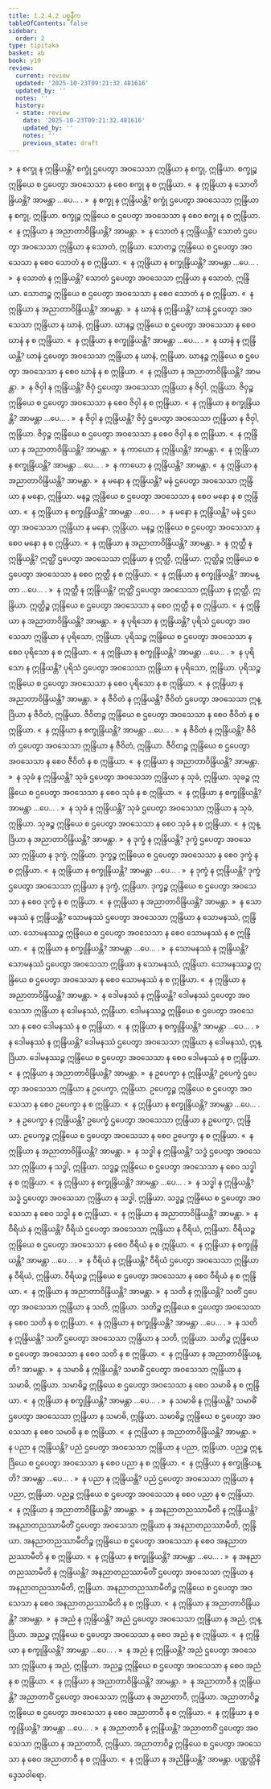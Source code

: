 ```yaml
---
title: 1.2.4.2 ပစ္စနီက
tableOfContents: false
sidebar:
  order: 2
type: tipitaka
basket: ab
book: y10
review:
  current: review
  updated: '2025-10-23T09:21:32.481616'
  updated_by: ''
  notes: ''
  history:
  - state: review
    date: '2025-10-23T09:21:32.481616'
    updated_by: ''
    notes: ''
    previous_state: draft
---
```



<ReviewStatus review={frontmatter.review} showDetails={true} />

<HypothesisAnnotation frontmatter={frontmatter} />

<DynamicBreadcrumb />

<Division number="164" book="y10" e="ch" v="35" p="107">

<Paragraph number="1226" book="y10">
»  န စက္ခု န ဣန္ဒြိယန္တိ?
</Paragraph>

<Paragraph number="1227" book="y10">
စက္ခုံ ဌပေတွာ အဝသေသာ ဣန္ဒြိယာ န စက္ခု, ဣန္ဒြိယာ. စက္ခုဉ္စ ဣန္ဒြိယေ စ ဌပေတွာ အဝသေသာ န စေဝ စက္ခု န စ ဣန္ဒြိယာ.
</Paragraph>

<Paragraph number="1228" book="y10">
«  န ဣန္ဒြိယာ န သောတိန္ဒြိယန္တိ? အာမန္တာ …ပေ… .
</Paragraph>

<Paragraph number="1229" book="y10">
»  န စက္ခု န ဣန္ဒြိယန္တိ?
</Paragraph>

<Paragraph number="1230" book="y10">
စက္ခုံ ဌပေတွာ အဝသေသာ ဣန္ဒြိယာ န စက္ခု, ဣန္ဒြိယာ. စက္ခုဉ္စ ဣန္ဒြိယေ စ ဌပေတွာ အဝသေသာ န စေဝ စက္ခု န စ ဣန္ဒြိယာ.
</Paragraph>

<Paragraph number="1231" book="y10">
«  န ဣန္ဒြိယာ န အညာတာဝိန္ဒြိယန္တိ? အာမန္တာ.
</Paragraph>

</Division>
<Division number="165" book="y10" e="ch" v="35" p="108">

<Paragraph number="1232" book="y10">
»  န သောတံ န ဣန္ဒြိယန္တိ?
</Paragraph>

<Paragraph number="1233" book="y10">
သောတံ ဌပေတွာ အဝသေသာ ဣန္ဒြိယာ န သောတံ, ဣန္ဒြိယာ. သောတဉ္စ ဣန္ဒြိယေ စ ဌပေတွာ အဝသေသာ န စေဝ သောတံ န စ ဣန္ဒြိယာ.
</Paragraph>

<Paragraph number="1234" book="y10">
«  န ဣန္ဒြိယာ န စက္ခုန္ဒြိယန္တိ? အာမန္တာ …ပေ… .
</Paragraph>

<Paragraph number="1235" book="y10">
»  န သောတံ န ဣန္ဒြိယန္တိ?
</Paragraph>

<Paragraph number="1236" book="y10">
သောတံ ဌပေတွာ အဝသေသာ ဣန္ဒြိယာ န သောတံ, ဣန္ဒြိယာ. သောတဉ္စ ဣန္ဒြိယေ စ ဌပေတွာ အဝသေသာ န စေဝ သောတံ န စ ဣန္ဒြိယာ.
</Paragraph>

<Paragraph number="1237" book="y10">
«  န ဣန္ဒြိယာ န အညာတာဝိန္ဒြိယန္တိ? အာမန္တာ.
</Paragraph>

</Division>
<Division number="166" book="y10" e="ch" v="35" p="108">

<Paragraph number="1238" book="y10">
»  န ဃာနံ န ဣန္ဒြိယန္တိ?
</Paragraph>

<Paragraph number="1239" book="y10">
ဃာနံ ဌပေတွာ အဝသေသာ ဣန္ဒြိယာ န ဃာနံ, ဣန္ဒြိယာ. ဃာနဉ္စ ဣန္ဒြိယေ စ ဌပေတွာ အဝသေသာ န စေဝ ဃာနံ န စ ဣန္ဒြိယာ.
</Paragraph>

<Paragraph number="1240" book="y10">
«  န ဣန္ဒြိယာ န စက္ခုန္ဒြိယန္တိ? အာမန္တာ …ပေ… .
</Paragraph>

<Paragraph number="1241" book="y10">
»  န ဃာနံ န ဣန္ဒြိယန္တိ?
</Paragraph>

<Paragraph number="1242" book="y10">
ဃာနံ ဌပေတွာ အဝသေသာ ဣန္ဒြိယာ န ဃာနံ, ဣန္ဒြိယာ. ဃာနဉ္စ ဣန္ဒြိယေ စ ဌပေတွာ အဝသေသာ န စေဝ ဃာနံ န စ ဣန္ဒြိယာ.
</Paragraph>

<Paragraph number="1243" book="y10">
«  န ဣန္ဒြိယာ န အညာတာဝိန္ဒြိယန္တိ? အာမန္တာ.
</Paragraph>

</Division>
<Division number="167" book="y10" e="ch" v="35" p="108">

<Paragraph number="1244" book="y10">
»  န ဇိဝှါ န ဣန္ဒြိယန္တိ?
</Paragraph>

<Paragraph number="1245" book="y10">
ဇိဝှံ ဌပေတွာ အဝသေသာ ဣန္ဒြိယာ န ဇိဝှါ, ဣန္ဒြိယာ. ဇိဝှဉ္စ ဣန္ဒြိယေ စ ဌပေတွာ အဝသေသာ န စေဝ ဇိဝှါ န စ ဣန္ဒြိယာ.
</Paragraph>

<Paragraph number="1246" book="y10">
«  န ဣန္ဒြိယာ န စက္ခုန္ဒြိယန္တိ? အာမန္တာ …ပေ… .
</Paragraph>

<Paragraph number="1247" book="y10">
»  န ဇိဝှါ န ဣန္ဒြိယန္တိ?
</Paragraph>

<Paragraph number="1248" book="y10">
ဇိဝှံ ဌပေတွာ အဝသေသာ ဣန္ဒြိယာ န ဇိဝှါ, ဣန္ဒြိယာ. ဇိဝှဉ္စ ဣန္ဒြိယေ စ ဌပေတွာ အဝသေသာ န စေဝ ဇိဝှါ န စ ဣန္ဒြိယာ.
</Paragraph>

<Paragraph number="1249" book="y10">
«  န ဣန္ဒြိယာ န အညာတာဝိန္ဒြိယန္တိ? အာမန္တာ.
</Paragraph>

</Division>
<Division number="168" book="y10" e="ch" v="35" p="108">

<Paragraph number="1250" book="y10">
»  န ကာယော န ဣန္ဒြိယန္တိ? အာမန္တာ.
</Paragraph>

<Paragraph number="1251" book="y10">
«  န ဣန္ဒြိယာ န စက္ခုန္ဒြိယန္တိ? အာမန္တာ …ပေ… .
</Paragraph>

<Paragraph number="1252" book="y10">
»  န ကာယော န ဣန္ဒြိယန္တိ? အာမန္တာ.
</Paragraph>

<Paragraph number="1253" book="y10">
«  န ဣန္ဒြိယာ န အညာတာဝိန္ဒြိယန္တိ? အာမန္တာ.
</Paragraph>

</Division>
<Division number="169" book="y10" e="ch" v="35" p="108">

<Paragraph number="1254" book="y10">
»  န မနော န ဣန္ဒြိယန္တိ?
</Paragraph>

<Paragraph number="1255" book="y10">
မနံ ဌပေတွာ အဝသေသာ ဣန္ဒြိယာ န မနော, ဣန္ဒြိယာ. မနဉ္စ ဣန္ဒြိယေ စ ဌပေတွာ အဝသေသာ န စေဝ မနော န စ ဣန္ဒြိယာ.
</Paragraph>

<Paragraph number="1256" book="y10">
«  န ဣန္ဒြိယာ န စက္ခုန္ဒြိယန္တိ? အာမန္တာ …ပေ… .
</Paragraph>

<Paragraph number="1257" book="y10">
»  န မနော န ဣန္ဒြိယန္တိ? မနံ ဌပေတွာ အဝသေသာ ဣန္ဒြိယာ န မနော, ဣန္ဒြိယာ. မနဉ္စ ဣန္ဒြိယေ စ ဌပေတွာ အဝသေသာ န စေဝ မနော န စ ဣန္ဒြိယာ.
</Paragraph>

<Paragraph number="1258" book="y10">
«  န ဣန္ဒြိယာ န အညာတာဝိန္ဒြိယန္တိ? အာမန္တာ.
</Paragraph>

</Division>
<Division number="170" book="y10" e="ch" v="35" p="109">

<Paragraph number="1259" book="y10">
»  န ဣတ္ထီ န ဣန္ဒြိယန္တိ?
</Paragraph>

<Paragraph number="1260" book="y10">
ဣတ္ထိံ ဌပေတွာ အဝသေသာ ဣန္ဒြိယာ န ဣတ္ထီ, ဣန္ဒြိယာ. ဣတ္ထိဉ္စ ဣန္ဒြိယေ စ ဌပေတွာ အဝသေသာ န စေဝ ဣတ္ထီ န စ ဣန္ဒြိယာ.
</Paragraph>

<Paragraph number="1261" book="y10">
«  န ဣန္ဒြိယာ န စက္ခုန္ဒြိယန္တိ? အာမန္တာ …ပေ… .
</Paragraph>

<Paragraph number="1262" book="y10">
»  န ဣတ္ထီ န ဣန္ဒြိယန္တိ?
</Paragraph>

<Paragraph number="1263" book="y10">
ဣတ္ထိံ ဌပေတွာ အဝသေသာ ဣန္ဒြိယာ န ဣတ္ထီ, ဣန္ဒြိယာ. ဣတ္ထိဉ္စ ဣန္ဒြိယေ စ ဌပေတွာ အဝသေသာ န စေဝ ဣတ္ထီ န စ ဣန္ဒြိယာ.
</Paragraph>

<Paragraph number="1264" book="y10">
«  န ဣန္ဒြိယာ န အညာတာဝိန္ဒြိယန္တိ? အာမန္တာ.
</Paragraph>

</Division>
<Division number="171" book="y10" e="ch" v="35" p="109">

<Paragraph number="1265" book="y10">
»  န ပုရိသော န ဣန္ဒြိယန္တိ?
</Paragraph>

<Paragraph number="1266" book="y10">
ပုရိသံ ဌပေတွာ အဝသေသာ ဣန္ဒြိယာ န ပုရိသော, ဣန္ဒြိယာ. ပုရိသဉ္စ ဣန္ဒြိယေ စ ဌပေတွာ အဝသေသာ န စေဝ ပုရိသော န စ ဣန္ဒြိယာ.
</Paragraph>

<Paragraph number="1267" book="y10">
«  န ဣန္ဒြိယာ န စက္ခုန္ဒြိယန္တိ? အာမန္တာ …ပေ… .
</Paragraph>

<Paragraph number="1268" book="y10">
»  န ပုရိသော န ဣန္ဒြိယန္တိ?
</Paragraph>

<Paragraph number="1269" book="y10">
ပုရိသံ ဌပေတွာ အဝသေသာ ဣန္ဒြိယာ န ပုရိသော, ဣန္ဒြိယာ. ပုရိသဉ္စ ဣန္ဒြိယေ စ ဌပေတွာ အဝသေသာ န စေဝ ပုရိသော န စ ဣန္ဒြိယာ.
</Paragraph>

<Paragraph number="1270" book="y10">
«  န ဣန္ဒြိယာ န အညာတာဝိန္ဒြိယန္တိ? အာမန္တာ.
</Paragraph>

</Division>
<Division number="172" book="y10" e="ch" v="35" p="109">

<Paragraph number="1271" book="y10">
»  န ဇီဝိတံ န ဣန္ဒြိယန္တိ?
</Paragraph>

<Paragraph number="1272" book="y10">
ဇီဝိတံ ဌပေတွာ အဝသေသာ ဣန္ဒြိယာ န ဇီဝိတံ, ဣန္ဒြိယာ. ဇီဝိတဉ္စ ဣန္ဒြိယေ စ ဌပေတွာ အဝသေသာ န စေဝ ဇီဝိတံ န စ ဣန္ဒြိယာ.
</Paragraph>

<Paragraph number="1273" book="y10">
«  န ဣန္ဒြိယာ န စက္ခုန္ဒြိယန္တိ? အာမန္တာ …ပေ… .
</Paragraph>

<Paragraph number="1274" book="y10">
»  န ဇီဝိတံ န ဣန္ဒြိယန္တိ?
</Paragraph>

<Paragraph number="1275" book="y10">
ဇီဝိတံ ဌပေတွာ အဝသေသာ ဣန္ဒြိယာ န ဇီဝိတံ, ဣန္ဒြိယာ. ဇီဝိတဉ္စ ဣန္ဒြိယေ စ ဌပေတွာ အဝသေသာ န စေဝ ဇီဝိတံ န စ ဣန္ဒြိယာ.
</Paragraph>

<Paragraph number="1276" book="y10">
«  န ဣန္ဒြိယာ န အညာတာဝိန္ဒြိယန္တိ? အာမန္တာ.
</Paragraph>

</Division>
<Division number="173" book="y10" e="ch" v="35" p="109">

<Paragraph number="1277" book="y10">
»  န သုခံ န ဣန္ဒြိယန္တိ?
</Paragraph>

<Paragraph number="1278" book="y10">
သုခံ ဌပေတွာ အဝသေသာ ဣန္ဒြိယာ န သုခံ, ဣန္ဒြိယာ. သုခဉ္စ ဣန္ဒြိယေ စ ဌပေတွာ အဝသေသာ န စေဝ သုခံ န စ ဣန္ဒြိယာ.
</Paragraph>

<Paragraph number="1279" book="y10">
«  န ဣန္ဒြိယာ န စက္ခုန္ဒြိယန္တိ? အာမန္တာ …ပေ… .
</Paragraph>

<Paragraph number="1280" book="y10">
»  န သုခံ န ဣန္ဒြိယန္တိ?
</Paragraph>

<Paragraph number="1281" book="y10">
သုခံ ဌပေတွာ အဝသေသာ ဣန္ဒြိယာ န သုခံ, ဣန္ဒြိယာ. သုခဉ္စ ဣန္ဒြိယေ စ ဌပေတွာ အဝသေသာ န စေဝ သုခံ န စ ဣန္ဒြိယာ.
</Paragraph>

<Paragraph number="1282" book="y10">
«  န ဣန္ဒြိယာ န အညာတာဝိန္ဒြိယန္တိ? အာမန္တာ.
</Paragraph>

</Division>
<Division number="174" book="y10" e="ch" v="35" p="110">

<Paragraph number="1283" book="y10">
»  န ဒုက္ခံ န ဣန္ဒြိယန္တိ?
</Paragraph>

<Paragraph number="1284" book="y10">
ဒုက္ခံ ဌပေတွာ အဝသေသာ ဣန္ဒြိယာ န ဒုက္ခံ, ဣန္ဒြိယာ. ဒုက္ခဉ္စ ဣန္ဒြိယေ စ ဌပေတွာ အဝသေသာ န စေဝ ဒုက္ခံ န စ ဣန္ဒြိယာ.
</Paragraph>

<Paragraph number="1285" book="y10">
«  န ဣန္ဒြိယာ န စက္ခုန္ဒြိယန္တိ? အာမန္တာ …ပေ… .
</Paragraph>

<Paragraph number="1286" book="y10">
»  န ဒုက္ခံ န ဣန္ဒြိယန္တိ?
</Paragraph>

<Paragraph number="1287" book="y10">
ဒုက္ခံ ဌပေတွာ အဝသေသာ ဣန္ဒြိယာ န ဒုက္ခံ, ဣန္ဒြိယာ. ဒုက္ခဉ္စ ဣန္ဒြိယေ စ ဌပေတွာ အဝသေသာ န စေဝ ဒုက္ခံ န စ ဣန္ဒြိယာ.
</Paragraph>

<Paragraph number="1288" book="y10">
«  န ဣန္ဒြိယာ န အညာတာဝိန္ဒြိယန္တိ? အာမန္တာ.
</Paragraph>

</Division>
<Division number="175" book="y10" e="ch" v="35" p="110">

<Paragraph number="1289" book="y10">
»  န သောမနဿံ န ဣန္ဒြိယန္တိ?
</Paragraph>

<Paragraph number="1290" book="y10">
သောမနဿံ ဌပေတွာ အဝသေသာ ဣန္ဒြိယာ န သောမနဿံ, ဣန္ဒြိယာ. သောမနဿဉ္စ ဣန္ဒြိယေ စ ဌပေတွာ အဝသေသာ န စေဝ သောမနဿံ န စ ဣန္ဒြိယာ.
</Paragraph>

<Paragraph number="1291" book="y10">
«  န ဣန္ဒြိယာ န စက္ခုန္ဒြိယန္တိ? အာမန္တာ …ပေ… .
</Paragraph>

<Paragraph number="1292" book="y10">
»  န သောမနဿံ န ဣန္ဒြိယန္တိ?
</Paragraph>

<Paragraph number="1293" book="y10">
သောမနဿံ ဌပေတွာ အဝသေသာ ဣန္ဒြိယာ န သောမနဿံ, ဣန္ဒြိယာ. သောမနဿဉ္စ ဣန္ဒြိယေ စ ဌပေတွာ အဝသေသာ န စေဝ သောမနဿံ န စ ဣန္ဒြိယာ.
</Paragraph>

<Paragraph number="1294" book="y10">
«  န ဣန္ဒြိယာ န အညာတာဝိန္ဒြိယန္တိ? အာမန္တာ.
</Paragraph>

</Division>
<Division number="176" book="y10" e="ch" v="35" p="110">

<Paragraph number="1295" book="y10">
»  န ဒေါမနဿံ န ဣန္ဒြိယန္တိ?
</Paragraph>

<Paragraph number="1296" book="y10">
ဒေါမနဿံ ဌပေတွာ အဝသေသာ ဣန္ဒြိယာ န ဒေါမနဿံ, ဣန္ဒြိယာ. ဒေါမနဿဉ္စ ဣန္ဒြိယေ စ ဌပေတွာ အဝသေသာ န စေဝ ဒေါမနဿံ န စ ဣန္ဒြိယာ.
</Paragraph>

<Paragraph number="1297" book="y10">
«  န ဣန္ဒြိယာ န စက္ခုန္ဒြိယန္တိ? အာမန္တာ …ပေ… .
</Paragraph>

<Paragraph number="1298" book="y10">
»  န ဒေါမနဿံ န ဣန္ဒြိယန္တိ?
</Paragraph>

<Paragraph number="1299" book="y10">
ဒေါမနဿံ ဌပေတွာ အဝသေသာ ဣန္ဒြိယာ န ဒေါမနဿံ, ဣန္ဒြိယာ. ဒေါမနဿဉ္စ ဣန္ဒြိယေ စ ဌပေတွာ အဝသေသာ န စေဝ ဒေါမနဿံ န စ ဣန္ဒြိယာ.
</Paragraph>

<Paragraph number="1300" book="y10">
«  န ဣန္ဒြိယာ န အညာတာဝိန္ဒြိယန္တိ? အာမန္တာ.
</Paragraph>

</Division>
<Division number="177" book="y10" e="ch" v="35" p="110">

<Paragraph number="1301" book="y10">
»  န ဥပေက္ခာ န ဣန္ဒြိယန္တိ?
</Paragraph>

<Paragraph number="1302" book="y10">
ဥပေက္ခံ ဌပေတွာ အဝသေသာ ဣန္ဒြိယာ န ဥပေက္ခာ, ဣန္ဒြိယာ. ဥပေက္ခဉ္စ ဣန္ဒြိယေ စ ဌပေတွာ အဝသေသာ န စေဝ ဥပေက္ခာ န စ ဣန္ဒြိယာ.
</Paragraph>

<Paragraph number="1303" book="y10">
«  န ဣန္ဒြိယာ န စက္ခုန္ဒြိယန္တိ? အာမန္တာ …ပေ… .
</Paragraph>

<Paragraph number="1304" book="y10">
»  န ဥပေက္ခာ န ဣန္ဒြိယန္တိ?
</Paragraph>

<Paragraph number="1305" book="y10">
ဥပေက္ခံ ဌပေတွာ အဝသေသာ ဣန္ဒြိယာ န ဥပေက္ခာ, ဣန္ဒြိယာ. ဥပေက္ခဉ္စ ဣန္ဒြိယေ စ ဌပေတွာ အဝသေသာ န စေဝ ဥပေက္ခာ န စ ဣန္ဒြိယာ.
</Paragraph>

<Paragraph number="1306" book="y10">
«  န ဣန္ဒြိယာ န အညာတာဝိန္ဒြိယန္တိ? အာမန္တာ.
</Paragraph>

</Division>
<Division number="178" book="y10" e="ch" v="35" p="111">

<Paragraph number="1307" book="y10">
»  န သဒ္ဓါ န ဣန္ဒြိယန္တိ?
</Paragraph>

<Paragraph number="1308" book="y10">
သဒ္ဓံ ဌပေတွာ အဝသေသာ ဣန္ဒြိယာ န သဒ္ဓါ, ဣန္ဒြိယာ. သဒ္ဓဉ္စ ဣန္ဒြိယေ စ ဌပေတွာ အဝသေသာ န စေဝ သဒ္ဓါ န စ ဣန္ဒြိယာ.
</Paragraph>

<Paragraph number="1309" book="y10">
«  န ဣန္ဒြိယာ န စက္ခုန္ဒြိယန္တိ? အာမန္တာ …ပေ… .
</Paragraph>

<Paragraph number="1310" book="y10">
»  န သဒ္ဓါ န ဣန္ဒြိယန္တိ?
</Paragraph>

<Paragraph number="1311" book="y10">
သဒ္ဓံ ဌပေတွာ အဝသေသာ ဣန္ဒြိယာ န သဒ္ဓါ, ဣန္ဒြိယာ. သဒ္ဓဉ္စ ဣန္ဒြိယေ စ ဌပေတွာ အဝသေသာ န စေဝ သဒ္ဓါ န စ ဣန္ဒြိယာ.
</Paragraph>

<Paragraph number="1312" book="y10">
«  န ဣန္ဒြိယာ န အညာတာဝိန္ဒြိယန္တိ? အာမန္တာ.
</Paragraph>

</Division>
<Division number="179" book="y10" e="ch" v="35" p="111">

<Paragraph number="1313" book="y10">
»  န ဝီရိယံ န ဣန္ဒြိယန္တိ?
</Paragraph>

<Paragraph number="1314" book="y10">
ဝီရိယံ ဌပေတွာ အဝသေသာ ဣန္ဒြိယာ န ဝီရိယံ, ဣန္ဒြိယာ. ဝီရိယဉ္စ ဣန္ဒြိယေ စ ဌပေတွာ အဝသေသာ န စေဝ ဝီရိယံ န စ ဣန္ဒြိယာ.
</Paragraph>

<Paragraph number="1315" book="y10">
«  န ဣန္ဒြိယာ န စက္ခုန္ဒြိယန္တိ? အာမန္တာ …ပေ… .
</Paragraph>

<Paragraph number="1316" book="y10">
»  န ဝီရိယံ န ဣန္ဒြိယန္တိ?
</Paragraph>

<Paragraph number="1317" book="y10">
ဝီရိယံ ဌပေတွာ အဝသေသာ ဣန္ဒြိယာ န ဝီရိယံ, ဣန္ဒြိယာ. ဝီရိယဉ္စ ဣန္ဒြိယေ စ ဌပေတွာ အဝသေသာ န စေဝ ဝီရိယံ န စ ဣန္ဒြိယာ.
</Paragraph>

<Paragraph number="1318" book="y10">
«  န ဣန္ဒြိယာ န အညာတာဝိန္ဒြိယန္တိ? အာမန္တာ.
</Paragraph>

</Division>
<Division number="180" book="y10" e="ch" v="35" p="111">

<Paragraph number="1319" book="y10">
»  န သတိ န ဣန္ဒြိယန္တိ? သတိံ ဌပေတွာ အဝသေသာ ဣန္ဒြိယာ န သတိ, ဣန္ဒြိယာ. သတိဉ္စ ဣန္ဒြိယေ စ ဌပေတွာ အဝသေသာ န စေဝ သတိ န စ ဣန္ဒြိယာ.
</Paragraph>

<Paragraph number="1320" book="y10">
«  န ဣန္ဒြိယာ န စက္ခုန္ဒြိယန္တိ? အာမန္တာ …ပေ… .
</Paragraph>

<Paragraph number="1321" book="y10">
»  န သတိ န ဣန္ဒြိယန္တိ?
</Paragraph>

<Paragraph number="1322" book="y10">
သတိံ ဌပေတွာ အဝသေသာ ဣန္ဒြိယာ န သတိ, ဣန္ဒြိယာ. သတိဉ္စ ဣန္ဒြိယေ စ ဌပေတွာ အဝသေသာ န စေဝ သတိ န စ ဣန္ဒြိယာ.
</Paragraph>

<Paragraph number="1323" book="y10">
«  န ဣန္ဒြိယာ န အညာတာဝိန္ဒြိယန္တိ? အာမန္တာ.
</Paragraph>

</Division>
<Division number="181" book="y10" e="ch" v="35" p="111">

<Paragraph number="1324" book="y10">
»  န သမာဓိ န ဣန္ဒြိယန္တိ?
</Paragraph>

<Paragraph number="1325" book="y10">
သမာဓိံ ဌပေတွာ အဝသေသာ ဣန္ဒြိယာ န သမာဓိ, ဣန္ဒြိယာ. သမာဓိဉ္စ ဣန္ဒြိယေ စ ဌပေတွာ အဝသေသာ န စေဝ သမာဓိ န စ ဣန္ဒြိယာ.
</Paragraph>

<Paragraph number="1326" book="y10">
«  န ဣန္ဒြိယာ န စက္ခုန္ဒြိယန္တိ? အာမန္တာ …ပေ… .
</Paragraph>

<Paragraph number="1327" book="y10">
»  န သမာဓိ န ဣန္ဒြိယန္တိ?
</Paragraph>

<Paragraph number="1328" book="y10">
သမာဓိံ ဌပေတွာ အဝသေသာ ဣန္ဒြိယာ န သမာဓိ, ဣန္ဒြိယာ. သမာဓိဉ္စ ဣန္ဒြိယေ စ ဌပေတွာ အဝသေသာ န စေဝ သမာဓိ န စ ဣန္ဒြိယာ.
</Paragraph>

<Paragraph number="1329" book="y10">
«  န ဣန္ဒြိယာ န အညာတာဝိန္ဒြိယန္တိ? အာမန္တာ.
</Paragraph>

</Division>
<Division number="182" book="y10" e="ch" v="35" p="111">

<Paragraph number="1330" book="y10">
»  န ပညာ န ဣန္ဒြိယန္တိ?
</Paragraph>

<Paragraph number="1331" book="y10">
ပညံ ဌပေတွာ အဝသေသာ ဣန္ဒြိယာ န ပညာ, ဣန္ဒြိယာ. ပညဉ္စ ဣန္ဒြိယေ စ ဌပေတွာ အဝသေသာ န စေဝ ပညာ န စ ဣန္ဒြိယာ.
</Paragraph>

<Paragraph number="1332" book="y10">
«  န ဣန္ဒြိယာ န စက္ခုန္ဒြိယန္တိ? အာမန္တာ …ပေ… .
</Paragraph>

<Paragraph number="1333" book="y10">
»  န ပညာ န ဣန္ဒြိယန္တိ?
</Paragraph>

<Paragraph number="1334" book="y10">
ပညံ ဌပေတွာ အဝသေသာ ဣန္ဒြိယာ န ပညာ, ဣန္ဒြိယာ. ပညဉ္စ ဣန္ဒြိယေ စ ဌပေတွာ အဝသေသာ န စေဝ ပညာ န စ ဣန္ဒြိယာ.
</Paragraph>

<Paragraph number="1335" book="y10">
«  န ဣန္ဒြိယာ န အညာတာဝိန္ဒြိယန္တိ? အာမန္တာ.
</Paragraph>

</Division>
<Division number="183" book="y10" e="ch" v="35" p="112">

<Paragraph number="1336" book="y10">
»  န အနညာတညဿာမီတိ န ဣန္ဒြိယန္တိ?
</Paragraph>

<Paragraph number="1337" book="y10">
အနညာတညဿာမီတိံ ဌပေတွာ အဝသေသာ ဣန္ဒြိယာ န အနညာတညဿာမီတိ, ဣန္ဒြိယာ. အနညာတညဿာမီတိဉ္စ ဣန္ဒြိယေ စ ဌပေတွာ အဝသေသာ န စေဝ အနညာတညဿာမီတိ န စ ဣန္ဒြိယာ.
</Paragraph>

<Paragraph number="1338" book="y10">
«  န ဣန္ဒြိယာ န စက္ခုန္ဒြိယန္တိ? အာမန္တာ …ပေ… .
</Paragraph>

<Paragraph number="1339" book="y10">
»  န အနညာတညဿာမီတိ န ဣန္ဒြိယန္တိ?
</Paragraph>

<Paragraph number="1340" book="y10">
အနညာတညဿာမီတိံ ဌပေတွာ အဝသေသာ ဣန္ဒြိယာ န အနညာတညဿာမီတိ, ဣန္ဒြိယာ. အနညာတညဿာမီတိဉ္စ ဣန္ဒြိယေ စ ဌပေတွာ အဝသေသာ န စေဝ အနညာတညဿာမီတိ န စ ဣန္ဒြိယာ.
</Paragraph>

<Paragraph number="1341" book="y10">
«  န ဣန္ဒြိယာ န အညာတာဝိန္ဒြိယန္တိ? အာမန္တာ.
</Paragraph>

</Division>
<Division number="184" book="y10" e="ch" v="35" p="112">

<Paragraph number="1342" book="y10">
»  န အညံ န ဣန္ဒြိယန္တိ?
</Paragraph>

<Paragraph number="1343" book="y10">
အညံ ဌပေတွာ အဝသေသာ ဣန္ဒြိယာ န အညံ, ဣန္ဒြိယာ. အညဉ္စ ဣန္ဒြိယေ စ ဌပေတွာ အဝသေသာ န စေဝ အညံ န စ ဣန္ဒြိယာ.
</Paragraph>

<Paragraph number="1344" book="y10">
«  န ဣန္ဒြိယာ န စက္ခုန္ဒြိယန္တိ? အာမန္တာ …ပေ… .
</Paragraph>

<Paragraph number="1345" book="y10">
»  န အညံ န ဣန္ဒြိယန္တိ?
</Paragraph>

<Paragraph number="1346" book="y10">
အညံ ဌပေတွာ အဝသေသာ ဣန္ဒြိယာ န အညံ, ဣန္ဒြိယာ. အညဉ္စ ဣန္ဒြိယေ စ ဌပေတွာ အဝသေသာ န စေဝ အညံ န စ ဣန္ဒြိယာ.
</Paragraph>

<Paragraph number="1347" book="y10">
«  န ဣန္ဒြိယာ န အညာတာဝိန္ဒြိယန္တိ? အာမန္တာ.
</Paragraph>

</Division>
<Division number="185" book="y10" e="ch" v="35" p="112">

<Paragraph number="1348" book="y10">
»  န အညာတာဝီ န ဣန္ဒြိယန္တိ?
</Paragraph>

<Paragraph number="1349" book="y10">
အညာတာဝိံ ဌပေတွာ အဝသေသာ ဣန္ဒြိယာ န အညာတာဝီ, ဣန္ဒြိယာ. အညာတာဝိဉ္စ ဣန္ဒြိယေ စ ဌပေတွာ အဝသေသာ န စေဝ အညာတာဝီ န စ ဣန္ဒြိယာ.
</Paragraph>

<Paragraph number="1350" book="y10">
«  န ဣန္ဒြိယာ န စက္ခုန္ဒြိယန္တိ? အာမန္တာ …ပေ… .
</Paragraph>

<Paragraph number="1351" book="y10">
»  န အညာတာဝီ န ဣန္ဒြိယန္တိ?
</Paragraph>

<Paragraph number="1352" book="y10">
အညာတာဝိံ ဌပေတွာ အဝသေသာ ဣန္ဒြိယာ န အညာတာဝီ, ဣန္ဒြိယာ. အညာတာဝိဉ္စ ဣန္ဒြိယေ စ ဌပေတွာ အဝသေသာ န စေဝ အညာတာဝီ န စ ဣန္ဒြိယာ.
</Paragraph>

<Paragraph number="1353" book="y10">
«  န ဣန္ဒြိယာ န အညိန္ဒြိယန္တိ? အာမန္တာ.

</Paragraph>
</Division>

<Paragraph number="1354" type="center" book="y10">
ပဏ္ဏတ္တိနိဒ္ဒေသဝါရော.
</Paragraph>